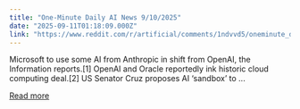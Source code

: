 ```yaml
---
title: "One-Minute Daily AI News 9/10/2025"
date: "2025-09-11T01:18:09.000Z"
link: "https://www.reddit.com/r/artificial/comments/1ndvvd5/oneminute_daily_ai_news_9102025/"
---
```


Microsoft to use some AI from Anthropic in shift from OpenAI, the Information reports.[1]
 OpenAI and Oracle reportedly ink historic cloud computing deal.[2]
 US Senator Cruz proposes AI ‘sandbox’ to ...

[Read more](https://www.reddit.com/r/artificial/comments/1ndvvd5/oneminute_daily_ai_news_9102025/)
